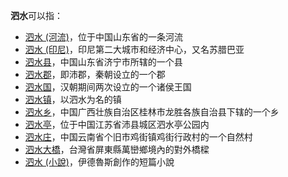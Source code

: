 '''泗水'''可以指：
* [[泗水_(河流)|泗水 (河流)]]，位于中国山东省的一条河流
* [[泗水_(印尼)|泗水 (印尼)]]，印尼第二大城市和经济中心，又名苏腊巴亚
* [[泗水县|泗水县]]，中国山东省济宁市所辖的一个县
* [[泗水郡|泗水郡]]，即沛郡，秦朝设立的一个郡
* [[泗水国|泗水国]]，汉朝期间两次设立的一个诸侯王国
* [[泗水镇|泗水镇]]，以泗水为名的镇
* [[泗水乡|泗水乡]]，中国广西壮族自治区桂林市龙胜各族自治县下辖的一个乡
* [[泗水亭|泗水亭]]，位于中国江苏省沛县城区泗水亭公园内
* [[泗水庄|泗水庄]]，中国云南省个旧市鸡街镇鸡街行政村的一个自然村
* [[泗水大橋|泗水大橋]]，台灣省屏東縣萬巒鄉境內的對外橋樑
* [[泗水_(小說)|泗水 (小說)]]，伊德魯斯創作的短篇小說
{{disambig|cat=二字地名消歧義}}